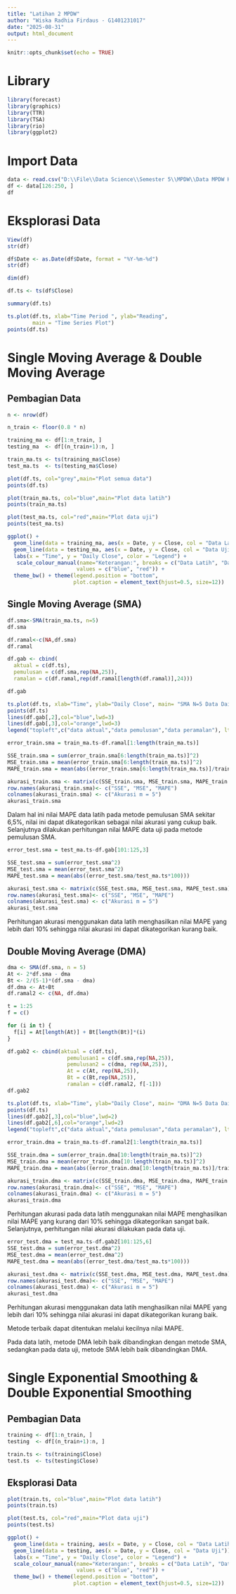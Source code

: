 ```yaml
---
title: "Latihan 2 MPDW"
author: "Wiska Radhia Firdaus - G1401231017"
date: "2025-08-31"
output: html_document
---
```


```r
knitr::opts_chunk$set(echo = TRUE)
```

# Library

```r
library(forecast)
library(graphics)
library(TTR)
library(TSA)
library(rio)
library(ggplot2)
```

# Import Data

```r
data <- read.csv("D:\\File\\Data Science\\Semester 5\\MPDW\\Data MPDW Kelompok 1.csv")
df <- data[126:250, ]
df
```

# Eksplorasi Data

```r
View(df)
str(df)
```

```r
df$Date <- as.Date(df$Date, format = "%Y-%m-%d")
str(df)
```


```r
dim(df)
```

```r
df.ts <- ts(df$Close)
```

```r
summary(df.ts)
```

```r
ts.plot(df.ts, xlab="Time Period ", ylab="Reading", 
        main = "Time Series Plot")
points(df.ts)
```

# Single Moving Average & Double Moving Average
## Pembagian Data

```r
n <- nrow(df)

n_train <- floor(0.8 * n)

training_ma <- df[1:n_train, ]
testing_ma  <- df[(n_train+1):n, ]

train_ma.ts <- ts(training_ma$Close)
test_ma.ts  <- ts(testing_ma$Close)
```

```r
plot(df.ts, col="grey",main="Plot semua data")
points(df.ts)
```

```r
plot(train_ma.ts, col="blue",main="Plot data latih")
points(train_ma.ts)
```

```r
plot(test_ma.ts, col="red",main="Plot data uji")
points(test_ma.ts)
```

```r
ggplot() + 
  geom_line(data = training_ma, aes(x = Date, y = Close, col = "Data Latih")) +
  geom_line(data = testing_ma, aes(x = Date, y = Close, col = "Data Uji")) +
  labs(x = "Time", y = "Daily Close", color = "Legend") +
   scale_colour_manual(name="Keterangan:", breaks = c("Data Latih", "Data Uji"),
                      values = c("blue", "red")) + 
  theme_bw() + theme(legend.position = "bottom",
                     plot.caption = element_text(hjust=0.5, size=12))
```

## Single Moving Average (SMA)

```r
df.sma<-SMA(train_ma.ts, n=5)
df.sma
```

```r
df.ramal<-c(NA,df.sma)
df.ramal
```

```r
df.gab <- cbind(
  aktual = c(df.ts),
  pemulusan = c(df.sma,rep(NA,25)),
  ramalan = c(df.ramal,rep(df.ramal[length(df.ramal)],24)))

df.gab
```

```r
ts.plot(df.ts, xlab="Time", ylab="Daily Close", main= "SMA N=5 Data Daily Close")
points(df.ts)
lines(df.gab[,2],col="blue",lwd=3)
lines(df.gab[,3],col="orange",lwd=3)
legend("topleft",c("data aktual","data pemulusan","data peramalan"), lty=8, col=c("black","blue","orange"), cex=0.5)
```

```r
error_train.sma = train_ma.ts-df.ramal[1:length(train_ma.ts)]

SSE_train.sma = sum(error_train.sma[6:length(train_ma.ts)]^2)
MSE_train.sma = mean(error_train.sma[6:length(train_ma.ts)]^2)
MAPE_train.sma = mean(abs((error_train.sma[6:length(train_ma.ts)]/train_ma.ts[6:length(train_ma.ts)])*100))

akurasi_train.sma <- matrix(c(SSE_train.sma, MSE_train.sma, MAPE_train.sma))
row.names(akurasi_train.sma)<- c("SSE", "MSE", "MAPE")
colnames(akurasi_train.sma) <- c("Akurasi m = 5")
akurasi_train.sma
```

Dalam hal ini nilai MAPE data latih pada metode pemulusan SMA sekitar 6,5%, nilai ini dapat dikategorikan sebagai nilai akurasi yang cukup baik. Selanjutnya dilakukan perhitungan nilai MAPE data uji pada metode pemulusan SMA.

```r
error_test.sma = test_ma.ts-df.gab[101:125,3]

SSE_test.sma = sum(error_test.sma^2)
MSE_test.sma = mean(error_test.sma^2)
MAPE_test.sma = mean(abs((error_test.sma/test_ma.ts*100)))

akurasi_test.sma <- matrix(c(SSE_test.sma, MSE_test.sma, MAPE_test.sma))
row.names(akurasi_test.sma)<- c("SSE", "MSE", "MAPE")
colnames(akurasi_test.sma) <- c("Akurasi m = 5")
akurasi_test.sma
```

Perhitungan akurasi menggunakan data latih menghasilkan nilai MAPE yang lebih dari 10% sehingga nilai akurasi ini dapat dikategorikan kurang baik.

## Double Moving Average (DMA)

```r
dma <- SMA(df.sma, n = 5)
At <- 2*df.sma - dma
Bt <- 2/(5-1)*(df.sma - dma)
df.dma <- At+Bt
df.ramal2 <- c(NA, df.dma)

t = 1:25
f = c()

for (i in t) {
  f[i] = At[length(At)] + Bt[length(Bt)]*(i)
}

df.gab2 <- cbind(aktual = c(df.ts), 
                   pemulusan1 = c(df.sma,rep(NA,25)),
                   pemulusan2 = c(dma, rep(NA,25)),
                   At = c(At, rep(NA,25)), 
                   Bt = c(Bt,rep(NA,25)),
                   ramalan = c(df.ramal2, f[-1]))
df.gab2
```

```r
ts.plot(df.ts, xlab="Time", ylab="Daily Close", main= "DMA N=5 Data Daily Close")
points(df.ts)
lines(df.gab2[,3],col="blue",lwd=2)
lines(df.gab2[,6],col="orange",lwd=2)
legend("topleft",c("data aktual","data pemulusan","data peramalan"), lty=8, col=c("black","blue","orange"), cex=0.8)
```

```r
error_train.dma = train_ma.ts-df.ramal2[1:length(train_ma.ts)]

SSE_train.dma = sum(error_train.dma[10:length(train_ma.ts)]^2)
MSE_train.dma = mean(error_train.dma[10:length(train_ma.ts)]^2)
MAPE_train.dma = mean(abs((error_train.dma[10:length(train_ma.ts)]/train_ma.ts[10:length(train_ma.ts)])*100))

akurasi_train.dma <- matrix(c(SSE_train.dma, MSE_train.dma, MAPE_train.dma))
row.names(akurasi_train.dma)<- c("SSE", "MSE", "MAPE")
colnames(akurasi_train.dma) <- c("Akurasi m = 5")
akurasi_train.dma
```

Perhitungan akurasi pada data latih menggunakan nilai MAPE menghasilkan nilai MAPE yang kurang dari 10% sehingga dikategorikan sangat baik. Selanjutnya, perhitungan nilai akurasi dilakukan pada data uji.

```r
error_test.dma = test_ma.ts-df.gab2[101:125,6]
SSE_test.dma = sum(error_test.dma^2)
MSE_test.dma = mean(error_test.dma^2)
MAPE_test.dma = mean(abs((error_test.dma/test_ma.ts*100)))

akurasi_test.dma <- matrix(c(SSE_test.dma, MSE_test.dma, MAPE_test.dma))
row.names(akurasi_test.dma)<- c("SSE", "MSE", "MAPE")
colnames(akurasi_test.dma) <- c("Akurasi m = 5")
akurasi_test.dma
```

Perhitungan akurasi menggunakan data latih menghasilkan nilai MAPE yang lebih dari 10% sehingga nilai akurasi ini dapat dikategorikan kurang baik.

Metode terbaik dapat ditentukan melalui kecilnya nilai MAPE.

Pada data latih, metode DMA lebih baik dibandingkan dengan metode SMA, sedangkan pada data uji, metode SMA lebih baik dibandingkan DMA.


# Single Exponential Smoothing & Double Exponential Smoothing
## Pembagian Data

```r
training <- df[1:n_train, ]
testing  <- df[(n_train+1):n, ]

train.ts <- ts(training$Close)
test.ts  <- ts(testing$Close)
```

## Eksplorasi Data

```r
plot(train.ts, col="blue",main="Plot data latih")
points(train.ts)
```

```r
plot(test.ts, col="red",main="Plot data uji")
points(test.ts)
```

```r
ggplot() + 
  geom_line(data = training, aes(x = Date, y = Close, col = "Data Latih")) +
  geom_line(data = testing, aes(x = Date, y = Close, col = "Data Uji")) +
  labs(x = "Time", y = "Daily Close", color = "Legend") +
  scale_colour_manual(name="Keterangan:", breaks = c("Data Latih", "Data Uji"),
                      values = c("blue", "red")) + 
  theme_bw() + theme(legend.position = "bottom",
                     plot.caption = element_text(hjust=0.5, size=12))
```







